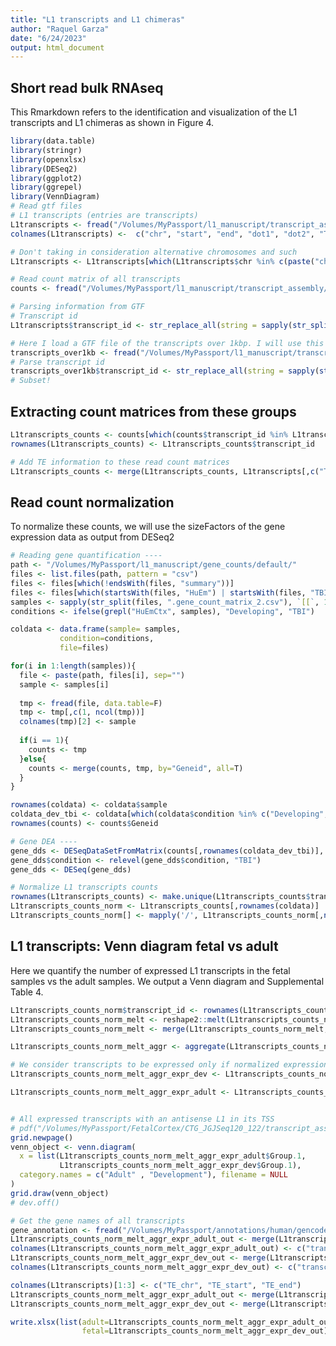 ```yaml
---
title: "L1 transcripts and L1 chimeras"
author: "Raquel Garza"
date: "6/24/2023"
output: html_document
---
```


## Short read bulk RNAseq 

This Rmarkdown refers to the identification and visualization of the L1 transcripts and L1 chimeras as shown in Figure 4. 
```r
library(data.table)
library(stringr)
library(openxlsx)
library(DESeq2)
library(ggplot2)
library(ggrepel)
library(VennDiagram)
# Read gtf files
# L1 transcripts (entries are transcripts)
L1transcripts <- fread("/Volumes/MyPassport/l1_manuscript/transcript_assembly/1_mergedsamples/5_transcripts_over1kb_TSS_100bp_chimeric_FL_L1PAs_antisense_flipped.gtf", data.table = F, skip=1)
colnames(L1transcripts) <-  c("chr", "start", "end", "dot1", "dot2", "TE_strand", "TE_id", "TE_info", "TE_overlap", "chr", "start", "end", "dot3", "strand", "dot4", "gene_info")

# Don't taking in consideration alternative chromosomes and such
L1transcripts <- L1transcripts[which(L1transcripts$chr %in% c(paste("chr", 1:22, sep=""), "chrX", "chrY", "chrM")),]

# Read count matrix of all transcripts
counts <- fread("/Volumes/MyPassport/l1_manuscript/transcript_assembly/1_mergedsamples/transcript_count_matrix.csv", data.table = F)

# Parsing information from GTF 
# Transcript id
L1transcripts$transcript_id <- str_replace_all(string = sapply(str_split(L1transcripts$gene_info, 'transcript_id'), `[[`, 2), pattern = '"|;| ', replacement = "")

# Here I load a GTF file of the transcripts over 1kbp. I will use this to subset the L1 chimeras to only those exons which are part of >1kbp transcripts
transcripts_over1kb <- fread("/Volumes/MyPassport/l1_manuscript/transcript_assembly/1_mergedsamples/1_transcripts_over1kb.gtf", data.table=F, skip=1)
# Parse transcript id
transcripts_over1kb$transcript_id <- str_replace_all(string = sapply(str_split(sapply(str_split(transcripts_over1kb$V9, 'transcript_id'), `[[`, 2), "exon_number"), `[[`, 1), pattern = '"|;| ', replacement = "")
# Subset!
```

## Extracting count matrices from these groups
```r
L1transcripts_counts <- counts[which(counts$transcript_id %in% L1transcripts$transcript_id),]
rownames(L1transcripts_counts) <- L1transcripts_counts$transcript_id

# Add TE information to these read count matrices
L1transcripts_counts <- merge(L1transcripts_counts, L1transcripts[,c("TE_strand", "TE_id", "strand", "transcript_id")], by="transcript_id")

```


## Read count normalization

To normalize these counts, we will use the sizeFactors of the gene expression data as output from DESeq2
```r
# Reading gene quantification ----
path <- "/Volumes/MyPassport/l1_manuscript/gene_counts/default/"
files <- list.files(path, pattern = "csv")
files <- files[which(!endsWith(files, "summary"))]
files <- files[which(startsWith(files, "HuEm") | startsWith(files, "TBI"))]
samples <- sapply(str_split(files, ".gene_count_matrix_2.csv"), `[[`, 1)
conditions <- ifelse(grepl("HuEmCtx", samples), "Developing", "TBI")

coldata <- data.frame(sample= samples,
           condition=conditions,
           file=files)

for(i in 1:length(samples)){
  file <- paste(path, files[i], sep="")
  sample <- samples[i]
  
  tmp <- fread(file, data.table=F)
  tmp <- tmp[,c(1, ncol(tmp))]
  colnames(tmp)[2] <- sample
  
  if(i == 1){
    counts <- tmp
  }else{
    counts <- merge(counts, tmp, by="Geneid", all=T)
  }
}

rownames(coldata) <- coldata$sample
coldata_dev_tbi <- coldata[which(coldata$condition %in% c("Developing", "TBI")),]
rownames(counts) <- counts$Geneid

# Gene DEA ----
gene_dds <- DESeqDataSetFromMatrix(counts[,rownames(coldata_dev_tbi)], coldata_dev_tbi, design = ~ condition)
gene_dds$condition <- relevel(gene_dds$condition, "TBI")
gene_dds <- DESeq(gene_dds)

# Normalize L1 transcripts counts
rownames(L1transcripts_counts) <- make.unique(L1transcripts_counts$transcript_id)
L1transcripts_counts_norm <- L1transcripts_counts[,rownames(coldata)]
L1transcripts_counts_norm[] <- mapply('/', L1transcripts_counts_norm[,names(gene_dds$sizeFactor)], gene_dds$sizeFactor)

```

## L1 transcripts: Venn diagram fetal vs adult

Here we quantify the number of expressed L1 transcripts in the fetal samples vs the adult samples. We output a Venn diagram and Supplemental Table 4.
```r
L1transcripts_counts_norm$transcript_id <- rownames(L1transcripts_counts_norm)
L1transcripts_counts_norm_melt <- reshape2::melt(L1transcripts_counts_norm)
L1transcripts_counts_norm_melt <- merge(L1transcripts_counts_norm_melt, coldata[,1:2], by.x="variable", by.y="sample")

L1transcripts_counts_norm_melt_aggr <- aggregate(L1transcripts_counts_norm_melt$value, by=list(L1transcripts_counts_norm_melt$transcript_id, L1transcripts_counts_norm_melt$condition), FUN=sum)

# We consider transcripts to be expressed only if normalized expression is >20
L1transcripts_counts_norm_melt_aggr_expr_dev <- L1transcripts_counts_norm_melt_aggr[which(L1transcripts_counts_norm_melt_aggr$Group.2 == "Developing" & L1transcripts_counts_norm_melt_aggr$x > 20),]

L1transcripts_counts_norm_melt_aggr_expr_adult <- L1transcripts_counts_norm_melt_aggr[which(L1transcripts_counts_norm_melt_aggr$Group.2 == "TBI" & L1transcripts_counts_norm_melt_aggr$x > 20),]


# All expressed transcripts with an antisense L1 in its TSS 
# pdf("/Volumes/MyPassport/FetalCortex/CTG_JGJSeq120_122/transcript_assembly/1_mergedsamples_noGBM/plots/venn_expressed_L1_alt_promoter_transcripts.pdf")
grid.newpage()
venn_object <- venn.diagram(
  x = list(L1transcripts_counts_norm_melt_aggr_expr_adult$Group.1, 
           L1transcripts_counts_norm_melt_aggr_expr_dev$Group.1),
  category.names = c("Adult" , "Development"), filename = NULL
)
grid.draw(venn_object)
# dev.off()

# Get the gene names of all transcripts
gene_annotation <- fread("/Volumes/MyPassport/annotations/human/gencode/v38/gencode.v38.annotation.transcripts.bed", data.table=F, skip=1)
L1transcripts_counts_norm_melt_aggr_expr_adult_out <- merge(L1transcripts_counts_norm_melt_aggr_expr_adult, unique(gene_annotation[,c("V8", "V9")]), by.x="Group.1", by.y="V8", all.x=T)[,-2]
colnames(L1transcripts_counts_norm_melt_aggr_expr_adult_out) <- c("transcript_id", "expression (median of ratios)", "gene_name")
L1transcripts_counts_norm_melt_aggr_expr_dev_out <- merge(L1transcripts_counts_norm_melt_aggr_expr_dev, unique(gene_annotation[,c("V8", "V9")]), by.x="Group.1", by.y="V8", all.x=T)[,-2]
colnames(L1transcripts_counts_norm_melt_aggr_expr_dev_out) <- c("transcript_id", "expression (median of ratios)", "gene_name")

colnames(L1transcripts)[1:3] <- c("TE_chr", "TE_start", "TE_end")
L1transcripts_counts_norm_melt_aggr_expr_adult_out <- merge(L1transcripts_counts_norm_melt_aggr_expr_adult_out, L1transcripts[,c("TE_chr", "TE_start", "TE_end", "TE_strand", "TE_id", "transcript_id")], by= "transcript_id")
L1transcripts_counts_norm_melt_aggr_expr_dev_out <- merge(L1transcripts_counts_norm_melt_aggr_expr_dev_out, L1transcripts[,c("TE_chr", "TE_start", "TE_end", "TE_strand", "TE_id", "transcript_id")], by= "transcript_id")

write.xlsx(list(adult=L1transcripts_counts_norm_melt_aggr_expr_adult_out,
                fetal=L1transcripts_counts_norm_melt_aggr_expr_dev_out), "/Volumes/MyPassport/FetalCortex/manuscript/June2023/alt_prom_L1_transcripts.xlsx")

```


